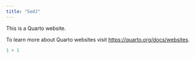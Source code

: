 ```yaml
---
title: "SedJ"
---
```


This is a Quarto website.

To learn more about Quarto websites visit <https://quarto.org/docs/websites>.

```r
1 + 1
```
